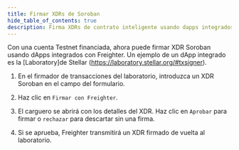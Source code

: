 ```yaml
---
title: Firmar XDRs de Soroban
hide_table_of_contents: true
description: Firma XDRs de contrato inteligente usando dapps integrados con Freighter.
---
```


Con una cuenta Testnet financiada, ahora puede firmar XDR Soroban usando dApps integrados con Freighter. Un ejemplo de un dApp integrado es la [Laboratory]de Stellar (https://laboratory.stellar.org/#txsigner).

1. En el firmador de transacciones del laboratorio, introduzca un XDR Soroban en el campo del formulario.

2. Haz clic en `Firmar con Freighter`.

3. El carguero se abrirá con los detalles del XDR. Haz clic en `Aprobar` para firmar o `rechazar` para descartar sin una firma.

4. Si se aprueba, Freighter transmitirá un XDR firmado de vuelta al laboratorio.
